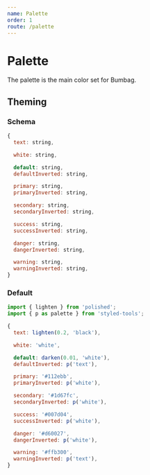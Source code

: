 ```yaml
---
name: Palette
order: 1
route: /palette
---
```



# Palette

The palette is the main color set for Bumbag.

<Columns marginTop="large">
  <Column spread={3}>
    <PaletteColor palette="text" />
  </Column>
  <Column spread={3}>
    <PaletteColor palette="white" border="1px solid grey" />
  </Column>
</Columns>
<Columns marginTop="xlarge">
  <Column spread={3}>
    <PaletteColor palette="default" border="1px solid grey" />
  </Column>
  <Column spread={3}>
    <PaletteColor palette="primary" />
  </Column>
  <Column spread={3}>
    <PaletteColor palette="secondary" />
  </Column>
  <Column spread={3}>
    <PaletteColor palette="success" />
  </Column>
  <Column spread={3}>
    <PaletteColor palette="danger" />
  </Column>
  <Column spread={3}>
    <PaletteColor palette="warning" />
  </Column>
</Columns>

## Theming

### Schema

```jsx
{
  text: string,

  white: string,

  default: string,
  defaultInverted: string,

  primary: string,
  primaryInverted: string,

  secondary: string,
  secondaryInverted: string,

  success: string,
  successInverted: string,

  danger: string,
  dangerInverted: string,

  warning: string,
  warningInverted: string,
}
```

### Default

```jsx
import { lighten } from 'polished';
import { p as palette } from 'styled-tools';

{
  text: lighten(0.2, 'black'),

  white: 'white',

  default: darken(0.01, 'white'),
  defaultInverted: p('text'),

  primary: '#112ebb',
  primaryInverted: p('white'),

  secondary: '#1d67fc',
  secondaryInverted: p('white'),

  success: '#007d04',
  successInverted: p('white'),

  danger: '#d60027',
  dangerInverted: p('white'),

  warning: '#ffb300',
  warningInverted: p('text'),
}
```
